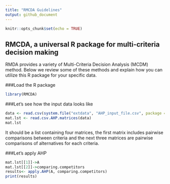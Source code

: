 ```yaml
---
title: "RMCDA Guidelines"
output: github_document
---
```


```r
knitr::opts_chunk$set(echo = TRUE)
```

## RMCDA, a universal R package for multi-criteria decision making

RMDA provides a variety of Multi-Criteria Decision Analysis (MCDM) method. Below we review some of these methods and explain how you can utilize this R package for your specific data. 

###Load the R package

```r
library(RMCDA)
```

###Let's see how the input data looks like

```r
data <- read.csv(system.file("extdata", "AHP_input_file.csv", package = "RMCDA"), header=FALSE)
mat.lst <- read.csv.AHP.matrices(data)
mat.lst
```

It should be a list containing four matrices, the first matrix includes pairwise comparisons between criteria and the next three matrices are pairwise comparisons of alternatives for each criteria. 

###Let's apply AHP

```r
mat.lst[[1]]->A
mat.lst[[2]]->comparing.competitors
results<- apply.AHP(A, comparing.competitors)
print(results)
```





